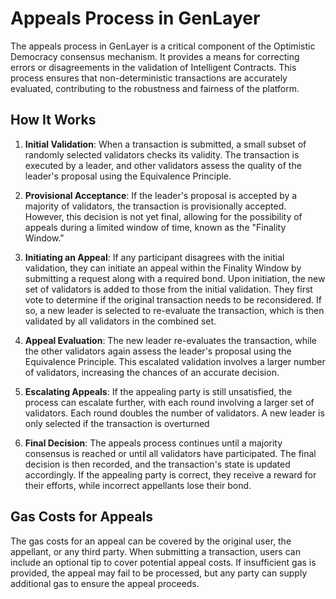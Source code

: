 # Appeals Process in GenLayer

The appeals process in GenLayer is a critical component of the Optimistic Democracy consensus mechanism. It provides a means for correcting errors or disagreements in the validation of Intelligent Contracts. This process ensures that non-deterministic transactions are accurately evaluated, contributing to the robustness and fairness of the platform.

## How It Works

1. **Initial Validation**: When a transaction is submitted, a small subset of randomly selected validators checks its validity. The transaction is executed by a leader, and other validators assess the quality of the leader's proposal using the Equivalence Principle.

2. **Provisional Acceptance**: If the leader's proposal is accepted by a majority of validators, the transaction is provisionally accepted. However, this decision is not yet final, allowing for the possibility of appeals during a limited window of time, known as the "Finality Window."

3. **Initiating an Appeal**: If any participant disagrees with the initial validation, they can initiate an appeal within the Finality Window by submitting a request along with a required bond. Upon initiation, the new set of validators is added to those from the initial validation. They first vote to determine if the original transaction needs to be reconsidered. If so, a new leader is selected to re-evaluate the transaction, which is then validated by all validators in the combined set.

4. **Appeal Evaluation**: The new leader re-evaluates the transaction, while the other validators again assess the leader's proposal using the Equivalence Principle. This escalated validation involves a larger number of validators, increasing the chances of an accurate decision.

5. **Escalating Appeals**:  If the appealing party is still unsatisfied, the process can escalate further, with each round involving a larger set of validators. Each round doubles the number of validators. A new leader is only selected if the transaction is overturned

6. **Final Decision**: The appeals process continues until a majority consensus is reached or until all validators have participated. The final decision is then recorded, and the transaction's state is updated accordingly. If the appealing party is correct, they receive a reward for their efforts, while incorrect appellants lose their bond.

## Gas Costs for Appeals

The gas costs for an appeal can be covered by the original user, the appellant, or any third party. When submitting a transaction, users can include an optional tip to cover potential appeal costs. If insufficient gas is provided, the appeal may fail to be processed, but any party can supply additional gas to ensure the appeal proceeds.
